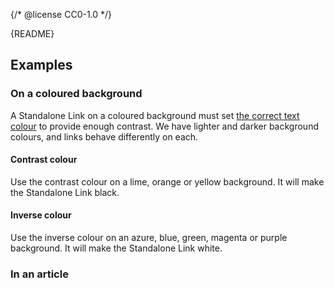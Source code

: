{/* @license CC0-1.0 */}


<Meta of={StandaloneLinkStories} />

<Markdown>{README}</Markdown>

<Primary />

<Controls />

## Examples

### On a coloured background

A Standalone Link on a coloured background must set [the correct text colour](?path=/docs/brand-design-tokens-colour--docs#pairing-foreground-with-background-colours) to provide enough contrast.
We have lighter and darker background colours, and links behave differently on each.

#### Contrast colour

Use the contrast colour on a lime, orange or yellow background.
It will make the Standalone Link black.

<Canvas of={StandaloneLinkStories.ContrastColour} />

#### Inverse colour

Use the inverse colour on an azure, blue, green, magenta or purple background.
It will make the Standalone Link white.

<Canvas of={StandaloneLinkStories.InverseColour} />

### In an article

<Canvas of={StandaloneLinkStories.InAnArticle} />
